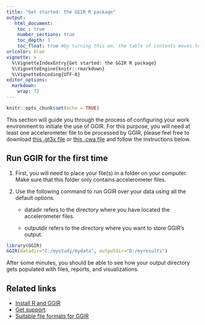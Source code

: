 ---
title: "Get started: the GGIR R package"
output:
   html_document:
    toc : true
    number_sections: true
    toc_depth: 3
    toc_float: true #by turning this on, the table of contents moves to the left of the page.
urlcolor: blue
vignette: >
  %\VignetteIndexEntry{Get started: the GGIR R package}
  %\VignetteEngine{knitr::rmarkdown}
  %\VignetteEncoding{UTF-8}
editor_options:
  markdown:
    wrap: 72
---

```{r setup, include=FALSE}
knitr::opts_chunk$set(echo = TRUE)
```

This section will guide you through the process of configuring your work
environment to initiate the use of GGIR. For this purpose, you will need
at least one accelerometer file to be processed by GGIR, please feel
free to download [this .gt3x file](https://www.dropbox.com/s/covfyj31sarfaw0/GGIR01.gt3x?dl=0) or [this .cwa file](https://biobank.ndph.ox.ac.uk/ukb/refer.cgi?id=131620)
and follow the instructions below.

## Run GGIR for the first time

1.  First, you will need to place your file(s) in a folder on your
    computer. Make sure that this folder only contains accelerometer
    files.

2.  Use the following command to run GGIR over your data using all the
    default options.

    -   datadir refers to the directory where you have located the
        accelerometer files.

    -   outputdir refers to the directory where you want to store
        GGIR’s output.

``` r
library(GGIR) 
GGIR(datadir="C:/mystudy/mydata", outputdir="D:/myresults")
```

After some minutes, you should be able to see how your output directory
gets populated with files, reports, and visualizations.

## Related links

-   [Install R and GGIR](https://wadpac.github.io/GGIR/articles/chapter0_Installation.html)
-   [Get support](https://wadpac.github.io/GGIR/articles/chapter0_Support.html)
-   [Suitable file formats for GGIR](https://wadpac.github.io/GGIR/articles/chapter2_Pipeline.html#input-files)

